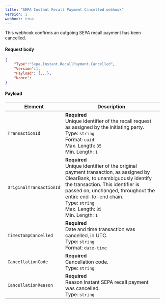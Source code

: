 ```yaml
---
title: "SEPA Instant Recall Payment Cancelled webhook"
version: 1
webhook: true
---
```


This webhook confirms an outgoing SEPA recall payment has been cancelled.

#### Request body

```json
{
    "Type":"Sepa.Instant.RecallPayment.Cancelled",
    "Version":1,
    "Payload": {...},
    "Nonce":
}
```

#### Payload
| Element                 | Description     |
|-------------------------|-----------------|
|`TransactionId` |**Required**<br />Unique identifier of the recall request as assigned by the initiating party.<br/>Type: `string`<br/>Format: `uuid`<br/>Max. Length: `35`<br/>Min. Length: `1` |
|`OriginalTransactionId` |**Required**<br />Unique identifier of the original payment transaction, as assigned by ClearBank, to unambiguously identify the transaction. This identifier is passed on, unchanged, throughout the entire end-to-end chain.<br/>Type: `string`<br/>Max. Length: `35`<br/>Min. Length: `1` |
|`TimestampCancelled` |**Required**<br />Date and time transaction was cancelled, in UTC.<br/>Type: `string`<br/>Format: `date-time`|
|`CancellationCode` |**Required**<br />Cancellation code.<br/>Type: `string`|
|`CancellationReason` |**Required**<br />Reason Instant SEPA recall payment was cancelled.<br/>Type: `string`|